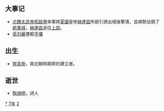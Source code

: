 {{yearTOC|427|北魏'''[[始光|始光]]四年'''；北凉'''[[玄始|玄始]]十六年'''；北燕'''[[太平_(冯跋)|太平]]十九年'''；夏國'''[[承光_(赫连昌)|承光]]三年'''；西秦'''[[建弘|建弘]]八年'''；南朝宋'''[[元嘉_(南朝宋文帝)|元嘉]]四年'''}}

== 大事记 ==
*[[北魏太武帝|北魏太武帝]][[拓跋燾|拓跋燾]]率軍將[[夏_(十六國)|夏國]]皇帝[[赫連昌|赫連昌]]所部引誘出城後擊潰，並順勢佔領了[[統萬城|統萬城]]，[[赫連昌|赫連昌]]逃往[[上邽|上邽]]。
*[[高句麗|高句麗]]遷都[[平壤|平壤]]

== 出生 ==
*[[齊高帝|齊高帝]]，南北朝時期齊的建立者。

== 逝世 ==
{{Wikisource year mention}}
*[[陶淵明|陶淵明]]，詩人

[[Category:427年|*]]
[[Category:420年代|7年]]
[[Category:5世纪各年|2]]